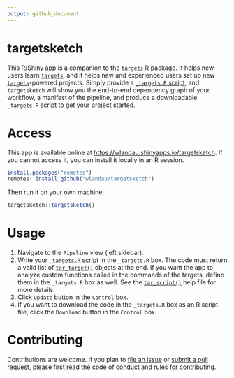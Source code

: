 ```yaml
---
output: github_document
---
```


# targetsketch

This R/Shiny app is a companion to the [`targets`](https://github.com/ropensci/targets) R package. It helps new users learn [`targets`](https://github.com/ropensci/targets), and it helps new and experienced users set up new [`targets`](https://github.com/ropensci/targets)-powered projects. Simply provide a [`_targets.R` script](https://books.ropensci.org/targets/walkthrough.html), and `targetsketch` will show you the end-to-end dependency graph of your workflow, a manifest of the pipeline, and produce a downloadable `_targets.R` script to get your project started.

# Access

This app is available online at [https://wlandau.shinyapps.io/targetsketch](https://wlandau.shinyapps.io/targetsketch). If you cannot access it, you can install it locally in an R session.

```r
install.packages("remotes")
remotes::install_github("wlandau/targetsketch")
```

Then run it on your own machine.

```r
targetsketch::targetsketch()
```

# Usage

1. Navigate to the `Pipeline` view (left sidebar).
2. Write your [`_targets.R` script](https://books.ropensci.org/targets/walkthrough.html) in the `_targets.R` box. The code must return a valid list of [`tar_target()`](https://docs.ropensci.org/targets/reference/tar_target.html) objects at the end. If you want the app to analyze custom functions called in the commands of the targets, define them in the `_targets.R` box as well.  See the [`tar_script()`](https://docs.ropensci.org/targets/reference/tar_script.html) help file for more details.
4. Click `Update` button in the `Control` box.
5. If you want to download the code in the `_targets.R` box as an R script file, click the `Download` button in the `Control` box.

# Contributing

Contributions are welcome. If you plan to [file an issue](https://github.com/wlandau/targetsketch/issues/new/choose) or [submit a pull request](https://github.com/wlandau/targetsketch/pulls), please first read the [code of conduct](https://github.com/wlandau/targetsketch/blob/main/CODE_OF_CONDUCT.md) and [rules for contributing](https://github.com/wlandau/targetsketch/blob/main/CONTRIBUTING.md). 
